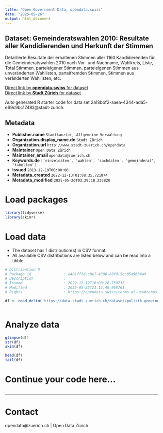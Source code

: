 ```yaml
---
title: "Open Government Data, opendata.swiss"
date: "2025-05-26"
output: html_document
---
```


## Dataset: Gemeinderatswahlen 2010: Resultate aller Kandidierenden und Herkunft der Stimmen

Detaillierte Resultate der erhaltenen Stimmen aller 1160 Kandidierenden für die Gemeinderatswahlen 2010 nach Vor- und Nachname, Wahlkreis, Liste, Total Stimmen, parteieigener Stimmen, parteieigenen Stimmen aus unveränderten Wahllisten, parteifremden Stimmen, Stimmen aus veränderten Wahllisten, etc.

[Direct link by **opendata.swiss** for dataset](https://opendata.swiss/de/dataset/gemeinderatswahlen-2010-resultate-aller-kandidierenden-und-herkunft-der-stimmen1)<br>
[Direct link by **Stadt Zürich** for dataset](https://data.stadt-zuerich.ch/dataset/politik_gemeinderatswahlen_2010_resultate)

Auto generated R starter code for data set 2a18bbf2-aaea-4344-ada5-e69c9bc17482@stadt-zurich.

## Metadata

- **Publisher.name** `Stadtkanzlei, Allgemeine Verwaltung`
- **Organization.display_name.de** `Stadt Zürich`
- **Organization.url** `http://www.stadt-zuerich.ch/opendata`
- **Maintainer** `Open Data Zürich`
- **Maintainer_email** `opendata@zuerich.ch`
- **Keywords.de** `['einzeldaten', 'wahlen', 'sachdaten', 'gemeinderat', 'tabellen']`
- **Issued** `2013-12-19T00:00:00`
- **Metadata_created** `2022-12-13T01:08:35.721074`
- **Metadata_modified** `2025-05-26T03:29:18.233820`


# Load packages

```r

library(tidyverse)
library(skimr)

```

# Load data

-   The dataset has 1 distribution(s) in CSV format.
-   All available CSV distributions are listed below and can be read into a tibble.

```r

# Distribution 0
# Package_id               : e4b1ff2d-c0e7-4306-88fd-5cc05a9634a9
# Description              : 
# Issued                   : 2022-12-12T16:00:26.750737
# Modified                 : 2025-05-25T21:12:48.968761
# Rights                   : https://opendata.swiss/terms-of-use#terms_open

df <- read_delim('https://data.stadt-zuerich.ch/dataset/politik_gemeinderatswahlen_2010_resultate/download/GRW_2010_resultate_kandidierende_und_herkunft_der_stimmen.csv')



```

# Analyze data

```r

glimpse(df)
str(df)
skim(df)

head(df)
tail(df)

```

# Continue your code here...

```r

```

------------------------------------------------------------------------

# Contact

opendata@zuerich.ch | Open Data Zürich

